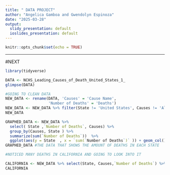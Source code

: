 ```yaml
---
title: " DATA PROJECT"
author: "Angelica Gamboa and Gwendolyn Espinoza"
date: "2025-03-28"
output:
  slidy_presentation: default
  ioslides_presentation: default
---
```


```r
knitr::opts_chunk$set(echo = TRUE)
```

 


---
#NEXT
```r
library(tidyverse)

```

```r
DATA <- NCHS_Leading_Causes_of_Death_United_States_1_
glimpse(DATA)

#GOING TO CLEAN DATA
NEW_DATA <- rename(DATA, 'Causes' = 'Cause Name',
                   'Number of Deaths' = 'Deaths')
NEW_DATA <- NEW_DATA %>% filter(State != 'United States', Causes != 'All causes')
NEW_DATA
```




```r

GRAPHED_DATA <- NEW_DATA %>% 
  select( State ,`Number of Deaths`, Causes) %>% 
  group_by(Causes, State ) %>% 
  summarize(sum(`Number of Deaths`))  %>% 
  ggplot(aes(y = State  , x = `sum(`Number of Deaths`)` )) + geom_col()
GRAPHED_DATA #THE DATA THAT SHOWS THE AMOUNT OF DEATHS IN EACH STATE

#NOTICED MANY DEATHS IN CALIFORNIA AND GOING TO LOOK INTO IT

CALIFORNIA <- NEW_DATA %>% select(State, Causes,`Number of Deaths`) %>% group_by(Causes) %>% summarize(sum(`Number of Deaths`))
CALIFORNIA
```
